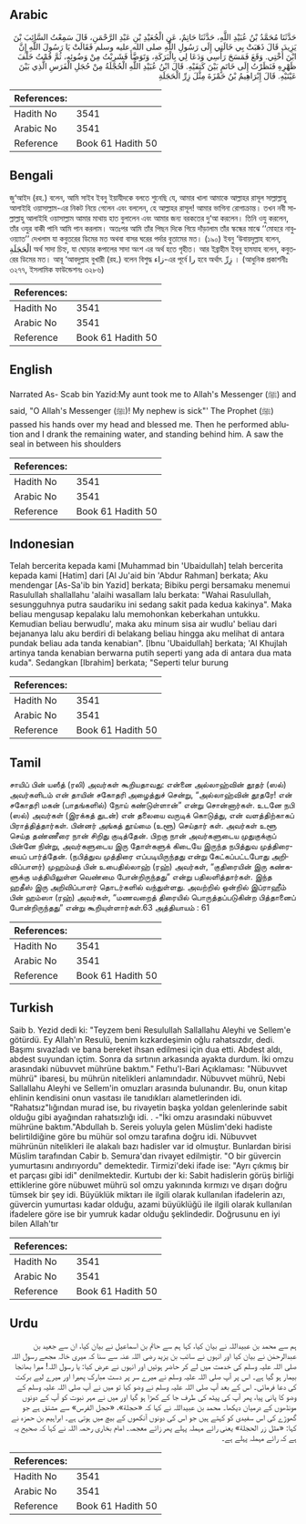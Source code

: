 ## Arabic


<div dir="rtl" lang="ar" style={{fontSize:'larger',backgroundColor:'#f8f9fa',padding:20}}>
حَدَّثَنَا مُحَمَّدُ بْنُ عُبَيْدِ اللَّهِ، حَدَّثَنَا حَاتِمٌ، عَنِ الْجُعَيْدِ بْنِ عَبْدِ الرَّحْمَنِ، قَالَ سَمِعْتُ السَّائِبَ بْنَ يَزِيدَ، قَالَ ذَهَبَتْ بِي خَالَتِي إِلَى رَسُولِ اللَّهِ صلى الله عليه وسلم فَقَالَتْ يَا رَسُولَ اللَّهِ إِنَّ ابْنَ أُخْتِي‏.‏ وَقَعَ فَمَسَحَ رَأْسِي وَدَعَا لِي بِالْبَرَكَةِ، وَتَوَضَّأَ فَشَرِبْتُ مِنْ وَضُوئِهِ، ثُمَّ قُمْتُ خَلْفَ ظَهْرِهِ فَنَظَرْتُ إِلَى خَاتَمٍ بَيْنَ كَتِفَيْهِ‏.‏ قَالَ ابْنُ عُبَيْدِ اللَّهِ الْحُجْلَةُ مِنْ حُجَلِ الْفَرَسِ الَّذِي بَيْنَ عَيْنَيْهِ‏.‏ قَالَ إِبْرَاهِيمُ بْنُ حَمْزَةَ مِثْلَ زِرِّ الْحَجَلَةِ
</div>
<div style={{backgroundColor:'#f8f9fa',padding:20, marginBottom: 10}}><table> <thead> <tr> <th>References:</th> <th></th> </tr> </thead> <tbody><tr><td>Hadith No</td><td>3541</td></tr><tr><td>Arabic No</td><td>3541</td></tr><tr><td>Reference</td><td>Book 61 Hadith 50</td></tr></tbody></table></div>

## Bengali


<div dir="ltr" lang="bn" style={{fontSize:'larger',backgroundColor:'#f8f9fa',padding:20}}>
জু‘আইদ (রহ.) বলেন, আমি সাইব ইবনু ইয়াযীদকে বলতে শুনেছি যে, আমার খালা আমাকে আল্লাহর রাসূল সাল্লাল্লাহু আলাইহি ওয়াসাল্লাম-এর নিকট নিয়ে গেলেন এবং বললেন, হে আল্লাহর রাসূল! আমার ভাগিনা রোগাক্রান্ত। তখন নবী সাল্লাল্লাহু আলাইহি ওয়াসাল্লাম আমার মাথায় হাত বুলালেন এবং আমার জন্য বরকতের দু‘আ করলেন। তিনি ওযু করলেন, তাঁর ওযুর বাকী পানি আমি পান করলাম। অতঃপর আমি তাঁর পিছন দিকে গিয়ে দাঁড়ালাম তাঁর স্কন্ধের মাঝে ‘‘মোহরে নাবুওয়্যাত’’ দেখলাম যা কবুতরের ডিমের মত অথবা বাসর ঘরের পর্দার বুতামের মত। (১৯০) ইবনু ‘উবায়দুল্লাহ বলেন, الْحَجَلَةِ অর্থ সাদা চিহ্ন, যা ঘোড়ার কপালের সাদা অংশ এর অর্থ হতে গৃহীত। আর ইব্রাহীম ইবনু হামযাহ বলেন, কবুতরের ডিমের মত। আবূ ‘আবদুল্লাহ বুখারী (রহ.) বলেন বিশুদ্ধ زاء-এর পূর্বে را হবে অর্থাৎ زِرِّ । (আধুনিক প্রকাশনীঃ ৩২৭৭, ইসলামিক ফাউন্ডেশনঃ ৩২৮৬)
</div>
<div style={{backgroundColor:'#f8f9fa',padding:20, marginBottom: 10}}><table> <thead> <tr> <th>References:</th> <th></th> </tr> </thead> <tbody><tr><td>Hadith No</td><td>3541</td></tr><tr><td>Arabic No</td><td>3541</td></tr><tr><td>Reference</td><td>Book 61 Hadith 50</td></tr></tbody></table></div>

## English


<div dir="ltr" lang="en" style={{fontSize:'larger',backgroundColor:'#f8f9fa',padding:20}}>
Narrated As- Scab bin Yazid:My aunt took me to Allah's Messenger (ﷺ) and said, "O Allah's Messenger (ﷺ)! My nephew is sick"' The Prophet (ﷺ) passed his hands over my head and blessed me. Then he performed ablution and I drank the remaining water, and standing behind him. A saw the seal in between his shoulders
</div>
<div style={{backgroundColor:'#f8f9fa',padding:20, marginBottom: 10}}><table> <thead> <tr> <th>References:</th> <th></th> </tr> </thead> <tbody><tr><td>Hadith No</td><td>3541</td></tr><tr><td>Arabic No</td><td>3541</td></tr><tr><td>Reference</td><td>Book 61 Hadith 50</td></tr></tbody></table></div>

## Indonesian


<div dir="ltr" lang="id" style={{fontSize:'larger',backgroundColor:'#f8f9fa',padding:20}}>
Telah bercerita kepada kami [Muhammad bin 'Ubaidullah] telah bercerita kepada kami [Hatim] dari [Al Ju'aid bin 'Abdur Rahman] berkata; Aku mendengar [As-Sa'ib bin Yazid] berkata; Bibiku pergi bersamaku menemui Rasulullah shallallahu 'alaihi wasallam lalu berkata: "Wahai Rasulullah, sesungguhnya putra saudariku ini sedang sakit pada kedua kakinya". Maka beliau mengusap kepalaku lalu memohonkan keberkahan untukku. Kemudian beliau berwudlu', maka aku minum sisa air wudlu' beliau dari bejananya lalu aku berdiri di belakang beliau hingga aku melihat di antara pundak beliau ada tanda kenabian". [Ibnu 'Ubaidullah] berkata; 'Al Khujlah artinya tanda kenabian berwarna putih seperti yang ada di antara dua mata kuda". Sedangkan [Ibrahim] berkata; "Seperti telur burung
</div>
<div style={{backgroundColor:'#f8f9fa',padding:20, marginBottom: 10}}><table> <thead> <tr> <th>References:</th> <th></th> </tr> </thead> <tbody><tr><td>Hadith No</td><td>3541</td></tr><tr><td>Arabic No</td><td>3541</td></tr><tr><td>Reference</td><td>Book 61 Hadith 50</td></tr></tbody></table></div>

## Tamil


<div dir="ltr" lang="ta" style={{fontSize:'larger',backgroundColor:'#f8f9fa',padding:20}}>
சாயிப் பின் யஸீத் (ரலி) அவர்கள் கூறியதாவது: என்னை அல்லாஹ்வின் தூதர் (ஸல்) அவர்களிடம் என் தாயின் சகோதரி அழைத்துச் சென்று, “அல்லாஹ்வின் தூதரே! என் சகோதரி மகன் (பாதங்களில்) நோய் கண்டுள்ளான்” என்று சொன்னார்கள். உடனே நபி (ஸல்) அவர்கள் (இரக்கத் துடன்) என் தலையை வருடிக் கொடுத்து, என் வளத்திற்காகப் பிராத்தித்தார்கள். பின்னர் அங்கத் தூய்மை (உளூ) செய்தார் கள். அவர்கள் உளூ செய்த தண்ணீரை நான் சிறிது குடித்தேன். பிறகு நான் அவர்களுடைய முதுகுக்குப் பின்னே நின்று, அவர்களுடைய இரு தோள்களுக் கிடையே இருந்த நபித்துவ முத்திரையைப் பார்த்தேன். (நபித்துவ முத்திரை எப்படியிருந்தது என்று கேட்கப்பட்டபோது அறிவிப்பாளர்) முஹம்மத் பின் உபைதில்லாஹ் (ரஹ்) அவர்கள், “குதிரையின் இரு கண்களுக்கு மத்தியிலுள்ள வெண்மை போன்றிருந்தது” என்று பதிலளித்தார்கள். இந்த ஹதீஸ் இரு அறிவிப்பாளர் தொடர்களில் வந்துள்ளது. அவற்றில் ஒன்றில் இப்ராஹீம் பின் ஹம்ஸா (ரஹ்) அவர்கள், “மணவறைத் திரையில் பொருத்தப்படுகின்ற பித்தானைப் போன்றிருந்தது” என்று கூறியுள்ளார்கள்.63 அத்தியாயம் : 61
</div>
<div style={{backgroundColor:'#f8f9fa',padding:20, marginBottom: 10}}><table> <thead> <tr> <th>References:</th> <th></th> </tr> </thead> <tbody><tr><td>Hadith No</td><td>3541</td></tr><tr><td>Arabic No</td><td>3541</td></tr><tr><td>Reference</td><td>Book 61 Hadith 50</td></tr></tbody></table></div>

## Turkish


<div dir="ltr" lang="tr" style={{fontSize:'larger',backgroundColor:'#f8f9fa',padding:20}}>
Saib b. Yezid dedi ki: "Teyzem beni Resulullah Sallallahu Aleyhi ve Sellem'e götürdü. Ey Allah'ın Resulü, benim kızkardeşimin oğlu rahatsızdır, dedi. Başımı sıvazladı ve bana bereket ihsan edilmesi için dua etti. Abdest aldı, abdest suyundan içtim. Sonra da sırtının arkasında ayakta durdum. İki omzu arasındaki nübuvvet mührüne baktım." Fethu'l-Bari Açıklaması: "Nübuvvet mührü" ibaresi, bu mührün nitelikleri anlamındadır. Nübuvvet mührü, Nebi Sallallahu Aleyhi ve Sellem'in omuzları arasında bulunandır. Bu, onun kitap ehlinin kendisini onun vasıtası ile tanıdıkları alametlerinden idi. "Rahatsız"lığından murad ise, bu rivayetin başka yoldan gelenlerinde sabit olduğu gibi ayağından rahatsızlığı idi. . -"İki omzu arasındaki nübuvvet mührüne baktım."Abdullah b. Sereis yoluyla gelen Müslim'deki hadiste belirtildiğine göre bu mühür sol omzu tarafına doğru idi. Nübuvvet mührünün nitelikleri ile alakalı bazı hadisler var id olmuştur. Bunlardan birisi Müslim tarafından Cabir b. Semura'dan rivayet edilmiştir. "O bir güvercin yumurtasını andırıyordu" demektedir. Tirmizi'deki ifade ise: "Ayrı çıkmış bir et parçası gibi idi" denilmektedir. Kurtubı der ki: Sabit hadislerin görüş birliği ettiklerine göre nübuwet mührü sol omzu yakınında kırmızı ve dışarı doğru tümsek bir şey idi. Büyüklük miktarı ile ilgili olarak kullanılan ifadelerin azı, güvercin yumurtası kadar olduğu, azami büyüklüğü ile ilgili olarak kullanılan ifadelere göre ise bir yumruk kadar olduğu şeklindedir. Doğrusunu en iyi bilen Allah'tır
</div>
<div style={{backgroundColor:'#f8f9fa',padding:20, marginBottom: 10}}><table> <thead> <tr> <th>References:</th> <th></th> </tr> </thead> <tbody><tr><td>Hadith No</td><td>3541</td></tr><tr><td>Arabic No</td><td>3541</td></tr><tr><td>Reference</td><td>Book 61 Hadith 50</td></tr></tbody></table></div>

## Urdu


<div dir="rtl" lang="ur" style={{fontSize:'larger',backgroundColor:'#f8f9fa',padding:20}}>
ہم سے محمد بن عبیداللہ نے بیان کیا، کہا ہم سے حاتم بن اسماعیل نے بیان کیا، ان سے جعید بن عبدالرحمٰن نے بیان کیا اور انہوں نے سائب بن یزید رضی اللہ عنہ سے سنا کہ میری خالہ مجھے رسول اللہ صلی اللہ علیہ وسلم کی خدمت میں لے کر حاضر ہوئیں اور انہوں نے عرض کیا: یا رسول اللہ! میرا بھانجا بیمار ہو گیا ہے۔ اس پر آپ صلی اللہ علیہ وسلم نے میرے سر پر دست مبارک پھیرا اور میرے لیے برکت کی دعا فرمائی۔ اس کے بعد آپ صلی اللہ علیہ وسلم نے وضو کیا تو میں نے آپ صلی اللہ علیہ وسلم کے وضو کا پانی پیا، پھر آپ کی پیٹھ کی طرف جا کے کھڑا ہو گیا اور میں نے مہر نبوت کو آپ کے دونوں مونڈھوں کے درمیان دیکھا۔ محمد بن عبیداللہ نے کہا کہ «حجلة»،‏‏‏‏ «حجل الفرس» سے مشتق ہے جو گھوڑے کی اس سفیدی کو کہتے ہیں جو اس کی دونوں آنکھوں کے بیچ میں ہوتی ہے۔ ابراہیم بن حمزہ نے کہا: «مثل زر الحجلة» یعنی رائے مہملہ پہلے پھر زائے معجمہ۔ امام بخاری رحمہ اللہ نے کہا کہ صحیح یہ ہے کہ رائے مہملہ پہلے ہے۔
</div>
<div style={{backgroundColor:'#f8f9fa',padding:20, marginBottom: 10}}><table> <thead> <tr> <th>References:</th> <th></th> </tr> </thead> <tbody><tr><td>Hadith No</td><td>3541</td></tr><tr><td>Arabic No</td><td>3541</td></tr><tr><td>Reference</td><td>Book 61 Hadith 50</td></tr></tbody></table></div>
